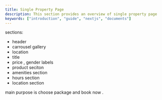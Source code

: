 ```yaml
---
title: Single Property Page
description: This section provides an overview of single property page.
keywords: ["introduction", "guide", "nextjs", "documents"]
---
```


sections:

- header
- carrousel gallery
- location
- title
- price , gender labels
- product seciton
- amenities section
- hours section
- location section

main purpose is choose package and book now .
